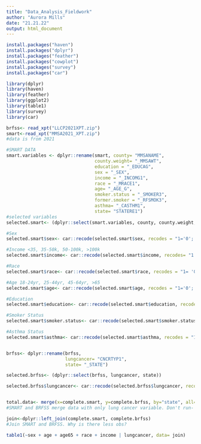 ```yaml
---
title: "Data_Analysis_Fieldwork"
author: "Aurora Mills"
date: "21.21.22"
output: html_document
---
```


```r
install.packages("haven")
install.packages("dplyr")
install.packages("feather")
install.packages("cowplot")
install.packages("survey")
install.packages("car")
```

```r
library(dplyr)
library(haven)
library(feather)
library(ggplot2)
library(table1) 
library(survey)
library(car)
```


```r
brfss<- read_xpt("LLCP2021XPT.zip")
smart<-read_xpt("MMSA2021_XPT.zip")
#data is from 2021
```


```r
#SMART DATA 
smart.variables <- dplyr::rename(smart, county= "MMSANAME", 
                                 county.weight= "_MMSAWT", 
                                 education = "_EDUCAG", 
                                 sex = "_SEX", 
                                 income = "_INCOMG1", 
                                 race = "_MRACE1",
                                 age= "_AGE_G", 
                                 smoker.status = "_SMOKER3", 
                                 former.smoker = "_RFSMOK3", 
                                 asthma= "_CASTHM1", 
                                 state= "STATERE1") 
#selected variables 
selected.smart<- (dplyr::select(smart.variables, county, county.weight, education, sex, income, race, age, smoker.status, former.smoker, asthma, state)) 

#Sex
selected.smart$sex<- car::recode(selected.smart$sex, recodes = "1='0'; 2='1'")

#Income <35, 35-50k, 50-100k, >100k
selected.smart$income<- car::recode(selected.smart$income, recodes= "1:3= '0'; 4= '1'; 5= '2'; 6:7= '3'; 9= 'NA'")

#Race
selected.smart$race<- car::recode(selected.smart$race, recodes = "1= '0'; 2= '1'; 3= '2'; 4= '3'; 5= '4'; 6= '5'; 7= '6'; 7:9= 'NA'")

#Age 18-24yr, 25-44yr, 45-64yr, >65
selected.smart$age<- car::recode(selected.smart$age, recodes = "1='0'; 2:3= '1'; 4:5= '2'; 6= '3'")

#Education 
selected.smart$education<- car::recode(selected.smart$education, recodes = "1= '0'; 2= '1'; 3:4= '2'; 9= 'NA'")

#Smoker Status
selected.smart$smoker.status<- car::recode(selected.smart$smoker.status, recodes= "1:2='2'; 3= '1'; 4= '0'; 9= 'NA'")

#Asthma Status 
selected.smart$asthma<- car::recode(selected.smart$asthma, recodes = "1= '0'; 2='1'; 9='NA'")



```

```r
brfss<- dplyr::rename(brfss, 
                      lungcancer= "CNCRTYP1", 
                      state= "_STATE") 

selected.brfss<- (dplyr::select(brfss, lungcancer, state)) 

selected.brfss$lungcancer<- car::recode(selected.brfss$lungcancer, recodes = "1='0'; 2='0'; 3='0'; 4='0'; 5='0'; 5='0'; 6='0'; 7='0'; 8='0'; 9='0'; 10='0'; 11='0'; 12='0'; 13='0'; 14='0'; 15='0'; 16='0'; 17='0'; 18='0'; 19='0'; 20='0'; 21='0'; 22='0'; 23='0'; 24='1'; 25='0'; 26='0'; 27='0'; 28='0'; 29='0'; 30='0'; 77:99=NA")# This is wrong


total.data<- merge(x=complete.smart, y=complete.brfss, by="state", all=TRUE)
#SMART and BRFSS merge data with only lung cancer variable. Don't run- no lungca data.  

join<-dplyr::left_join(complete.smart, complete.brfss)
#Join SMART and BRFSS. Why is there less obs? 


```


```r

table1(~sex + age + age65 + race + income | lungcancer, data= join)



```

```r


```

